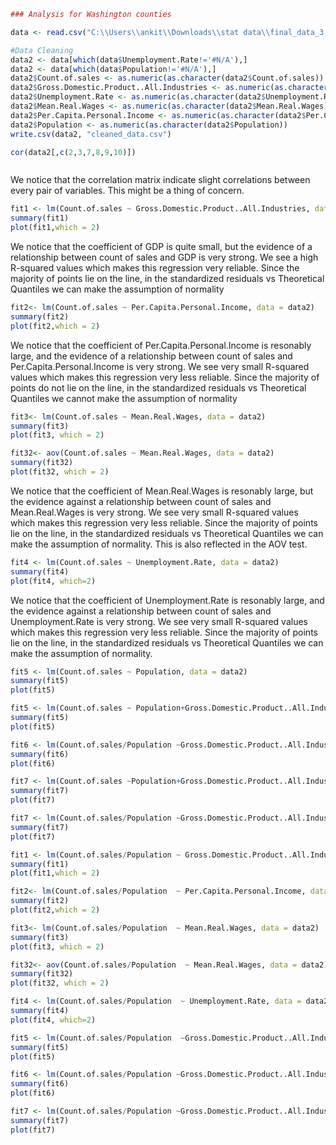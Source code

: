```{r}
### Analysis for Washington counties

data <- read.csv("C:\\Users\\ankit\\Downloads\\stat data\\final_data_3.csv")

#Data Cleaning
data2 <- data[which(data$Unemployment.Rate!='#N/A'),]
data2 <- data[which(data$Population!='#N/A'),]
data2$Count.of.sales <- as.numeric(as.character(data2$Count.of.sales))
data2$Gross.Domestic.Product..All.Industries <- as.numeric(as.character(data2$Gross.Domestic.Product..All.Industries))
data2$Unemployment.Rate <- as.numeric(as.character(data2$Unemployment.Rate))
data2$Mean.Real.Wages <- as.numeric(as.character(data2$Mean.Real.Wages))
data2$Per.Capita.Personal.Income <- as.numeric(as.character(data2$Per.Capita.Personal.Income))
data2$Population <- as.numeric(as.character(data2$Population))
write.csv(data2, "cleaned_data.csv")

cor(data2[,c(2,3,7,8,9,10)])



```

We notice that the correlation matrix indicate slight correlations between every pair of variables. This might be a thing of concern.
```{r}
fit1 <- lm(Count.of.sales ~ Gross.Domestic.Product..All.Industries, data = data2)
summary(fit1)
plot(fit1,which = 2)

```
We notice that the coefficient of GDP is quite small, but the evidence of a relationship between count of sales and GDP is very strong. We see a high R-squared values which makes this regression very reliable. Since the majority of points lie on the line, in the standardized residuals vs Theoretical Quantiles we can make the assumption of normality

```{r}
fit2<- lm(Count.of.sales ~ Per.Capita.Personal.Income, data = data2)
summary(fit2)
plot(fit2,which = 2)

```
We notice that the coefficient of Per.Capita.Personal.Income is resonably large, and the evidence of a relationship between count of sales and Per.Capita.Personal.Income is very strong. We see very small R-squared values which makes this regression very less reliable. Since the majority of points do not lie on the line, in the standardized residuals vs Theoretical Quantiles we cannot make the assumption of normality

```{r}
fit3<- lm(Count.of.sales ~ Mean.Real.Wages, data = data2)
summary(fit3)
plot(fit3, which = 2)

fit32<- aov(Count.of.sales ~ Mean.Real.Wages, data = data2)
summary(fit32)
plot(fit32, which = 2)

```
We notice that the coefficient of Mean.Real.Wages is resonably large, but the evidence against a relationship between count of sales and Mean.Real.Wages is very strong. We see very small R-squared values which makes this regression very less reliable. Since the majority of points lie on the line, in the standardized residuals vs Theoretical Quantiles we can make the assumption of normality. This is also reflected in the AOV test.


```{r}
fit4 <- lm(Count.of.sales ~ Unemployment.Rate, data = data2)
summary(fit4)
plot(fit4, which=2)

```

We notice that the coefficient of Unemployment.Rate is resonably large, and the evidence against a relationship between count of sales and Unemployment.Rate is very strong. We see very small R-squared values which makes this regression very less reliable. Since the majority of points lie on the line, in the standardized residuals vs Theoretical Quantiles we can make the assumption of normality.
```{r}
fit5 <- lm(Count.of.sales ~ Population, data = data2)
summary(fit5)
plot(fit5)

```

```{r}
fit5 <- lm(Count.of.sales ~ Population+Gross.Domestic.Product..All.Industries+Per.Capita.Personal.Income+Unemployment.Rate+Mean.Real.Wages , data = data2)
summary(fit5)
plot(fit5)

```

```{r}
fit6 <- lm(Count.of.sales/Population ~Gross.Domestic.Product..All.Industries+Per.Capita.Personal.Income+Unemployment.Rate+Mean.Real.Wages , data = data2)
summary(fit6)
plot(fit6)

```
```{r}
fit7 <- lm(Count.of.sales ~Population+Gross.Domestic.Product..All.Industries+Per.Capita.Personal.Income+Mean.Real.Wages, data = data2)
summary(fit7)
plot(fit7)

```
```{r}
fit7 <- lm(Count.of.sales/Population ~Gross.Domestic.Product..All.Industries+Per.Capita.Personal.Income+Mean.Real.Wages, data = data2)
summary(fit7)
plot(fit7)

```
```{r}
fit1 <- lm(Count.of.sales/Population ~ Gross.Domestic.Product..All.Industries, data = data2)
summary(fit1)
plot(fit1,which = 2)

```


```{r}
fit2<- lm(Count.of.sales/Population  ~ Per.Capita.Personal.Income, data = data2)
summary(fit2)
plot(fit2,which = 2)

```


```{r}
fit3<- lm(Count.of.sales/Population  ~ Mean.Real.Wages, data = data2)
summary(fit3)
plot(fit3, which = 2)

fit32<- aov(Count.of.sales/Population  ~ Mean.Real.Wages, data = data2)
summary(fit32)
plot(fit32, which = 2)

```

```{r}
fit4 <- lm(Count.of.sales/Population  ~ Unemployment.Rate, data = data2)
summary(fit4)
plot(fit4, which=2)

```



```{r}
fit5 <- lm(Count.of.sales/Population  ~Gross.Domestic.Product..All.Industries+Per.Capita.Personal.Income+Unemployment.Rate+Mean.Real.Wages , data = data2)
summary(fit5)
plot(fit5)

```

```{r}
fit6 <- lm(Count.of.sales/Population ~Gross.Domestic.Product..All.Industries+Per.Capita.Personal.Income+Unemployment.Rate+Mean.Real.Wages , data = data2)
summary(fit6)
plot(fit6)

```

```{r}
fit7 <- lm(Count.of.sales/Population ~Gross.Domestic.Product..All.Industries+Per.Capita.Personal.Income+Mean.Real.Wages, data = data2)
summary(fit7)
plot(fit7)

```
